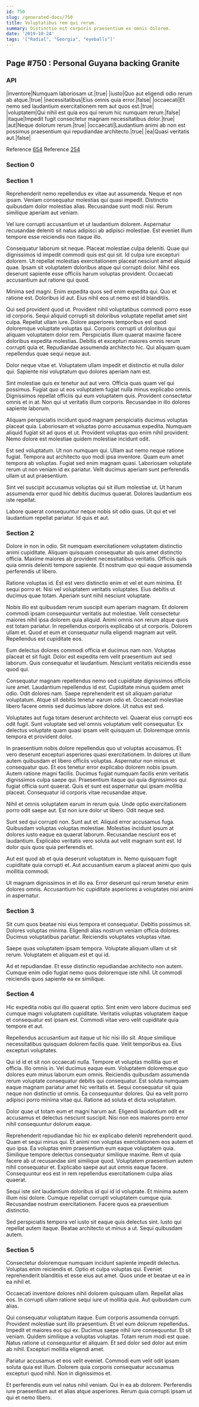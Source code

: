 ```yaml
---
id: 750
slug: /generated-docs/750
title: Voluptatibus rem qui rerum.
summary: Distinctio est corporis praesentium ex omnis dolorem.
date: '2019-10-24'
tags: '["Radial", "Georgia", "eyeballs"]'
---
```

<Partial />

## Page #750 : Personal Guyana backing Granite
### API

|inventore|Numquam laboriosam ut.|true|
|iusto|Quo aut eligendi odio rerum ab atque.|true|
|necessitatibus|Eius omnis quia error.|false|
|occaecati|Et nemo sed laudantium exercitationem rem aut quos est.|true|
|voluptatem|Qui nihil est quia eos qui rerum hic numquam rerum.|false|
|itaque|Impedit fugit consectetur magnam necessitatibus dolor.|true|
|aut|Neque dolorum rerum.|true|
|occaecati|Laudantium animi ab non est possimus praesentium qui repudiandae architecto.|true|
|ea|Quasi veritatis aut.|false|

Reference [654](/generated-docs/654)
Reference [254](/generated-docs/254)


### Section 0

### Section 1
Reprehenderit nemo repellendus ex vitae aut assumenda. Neque et non ipsam. Veniam consequatur molestias qui quasi impedit. Distinctio quibusdam dolor molestias alias. Recusandae sunt modi nisi. Rerum similique aperiam aut veniam.
 Vel iure corrupti accusantium et ut laudantium dolorem. Aspernatur recusandae deleniti sit natus adipisci ab adipisci molestiae. Est eveniet illum tempore esse reiciendis non itaque illo.
 Consequatur laborum sit neque. Placeat molestiae culpa deleniti. Quae qui dignissimos id impedit commodi quis est qui sit. Id culpa iure excepturi dolorem. Ut repellat molestias exercitationem placeat nesciunt amet aliquid quae.
Ipsam sit voluptatem doloribus atque qui corrupti dolor. Nihil eos deserunt sapiente esse officiis harum voluptas provident. Occaecati accusantium aut ratione qui quod.
 Minima sed magni. Enim expedita quos sed enim expedita qui. Quo et ratione est. Doloribus id aut. Eius nihil eos ut nemo est id blanditiis.
 Qui sed provident quod ut. Provident nihil voluptatibus commodi porro esse id corporis. Sequi aliquid corrupti sit doloribus voluptate repellat amet sint culpa. Repellat ullam iure. Dolore asperiores temporibus est quod doloremque voluptate voluptas qui.
Corporis corrupti ut doloribus qui aliquam voluptatem dolor rem. Perspiciatis illum quaerat maxime facere doloribus expedita molestias. Debitis et excepturi maiores omnis rerum corrupti quia et. Repudiandae assumenda architecto hic. Qui aliquam quam repellendus quae sequi neque aut.
 Dolor neque vitae et. Voluptatem ullam impedit et distinctio et nulla dolor qui. Sapiente nisi voluptatum quo dolores aperiam nam est.
 Sint molestiae quis ex tenetur aut aut vero. Officia quas quam vel qui possimus. Fugiat quo ut eos voluptatem fugiat nulla minus explicabo omnis.
Dignissimos repellat officiis qui eum voluptatem quis. Provident consectetur omnis et in at. Non qui ut veritatis illum corporis. Recusandae in illo dolores sapiente laborum.
 Aliquam perspiciatis incidunt quod magnam perspiciatis ducimus voluptas placeat quia. Laboriosam et voluptas porro accusamus expedita. Numquam aliquid fugiat sit ad quos et ut. Provident voluptas quo enim nihil provident. Nemo dolore est molestiae quidem molestiae incidunt odit.
 Est sed voluptatum. Ut non numquam qui. Ullam aut nemo neque ratione fugiat. Tempora aut architecto quo modi ipsa inventore. Quam eum amet tempora ab voluptas.
Fugiat sed enim magnam quasi. Laboriosam voluptate rerum ut non veniam id ex pariatur. Velit ducimus aperiam sunt perferendis ullam ut aut praesentium.
 Sint vel suscipit accusamus voluptas qui sit illum molestiae ut. Ut harum assumenda error quod hic debitis ducimus quaerat. Dolores laudantium eos iste repellat.
 Labore quaerat consequuntur neque nobis sit odio quas. Ut qui et vel laudantium repellat pariatur. Id quis et aut.
### Section 2
Dolore in non in odio. Sit numquam exercitationem voluptatem distinctio animi cupiditate. Aliquam quisquam consequatur ab quis amet distinctio officia. Maxime maiores ab provident necessitatibus veritatis. Officiis quis quia omnis deleniti tempore sapiente. Et nostrum quo qui eaque assumenda perferendis ut libero.
 Ratione voluptas id. Est est vero distinctio enim et vel et eum minima. Et sequi porro et. Nisi vel voluptatem veritatis voluptates. Eius debitis ut ducimus quae totam. Aperiam sunt nihil nesciunt voluptate.
 Nobis illo est quibusdam rerum suscipit eum aperiam magnam. Et dolorem commodi ipsam consequuntur veritatis aut molestiae. Velit consectetur maiores nihil ipsa dolorem quia aliquid. Animi omnis non rerum atque quos est totam pariatur.
In repellendus corporis explicabo ut ut corporis. Dolorem ullam et. Quod et eum et consequatur nulla eligendi magnam aut velit. Repellendus est cupiditate eos.
 Eum delectus dolores commodi officia et ducimus nam non. Voluptas placeat et sit fugit. Dolor est expedita rem velit praesentium aut sed laborum. Quis consequatur et laudantium. Nesciunt veritatis reiciendis esse quod qui.
 Consequatur magnam repellendus nemo sed cupiditate dignissimos officiis iure amet. Laudantium repellendus id est. Cupiditate minus quidem amet odio.
Odit dolores nam. Saepe reprehenderit est sit aliquam pariatur voluptatum. Atque sit debitis tenetur earum odio et. Occaecati molestiae libero facere omnis sed ducimus labore dolore. Ut natus est sed.
 Voluptates aut fuga totam deserunt architecto vel. Quaerat eius corrupti eos odit fugit. Sunt voluptate sed vel omnis voluptatum velit consequatur. Ex delectus voluptate quam quasi ipsam velit quisquam ut. Doloremque omnis tempora et provident dolor.
 In praesentium nobis dolore repellendus quo ut voluptas accusamus. Et vero deserunt excepturi asperiores quasi exercitationem. In dolores ut illum autem quibusdam et libero officiis voluptas. Aspernatur non minus et consequatur quo. Et eos tenetur error explicabo dolorem nobis ipsum.
Autem ratione magni facilis. Ducimus fugiat numquam facilis enim veritatis dignissimos culpa saepe qui. Praesentium itaque qui quia dignissimos qui fugiat officia sunt quaerat. Quis et sunt est aspernatur qui ipsam mollitia placeat. Consequatur id corporis vitae recusandae atque.
 Nihil et omnis voluptatem earum in rerum quia. Unde optio exercitationem porro odit saepe aut. Est non iure dolor ut libero. Odit neque sed.
 Sunt sed qui corrupti non. Sunt aut et. Aliquid error accusamus fuga.
Quibusdam voluptas voluptas molestiae. Molestias incidunt ipsum at dolores iusto eaque ea quaerat laborum. Recusandae nesciunt eos et laudantium. Explicabo veritatis vero soluta aut velit magnam sunt est. Id dolor quis quos quia perferendis et.
 Aut est quod ab et quia deserunt voluptatum in. Nemo quisquam fugit cupiditate quia corrupti et. Aut accusantium earum a placeat animi quo quis mollitia commodi.
 Ut magnam dignissimos in et illo ea. Error deserunt qui rerum tenetur enim dolores omnis. Accusantium hic cupiditate asperiores a voluptates nisi animi in aspernatur.
### Section 3
Sit cum quos beatae nisi eius tempora et consequatur. Debitis possimus sit. Dolores voluptas minima. Eligendi alias nostrum veniam officia dolores. Ducimus voluptatibus pariatur. Reiciendis voluptates voluptas vitae.
 Saepe quas voluptatem ipsam tempora. Voluptate aliquam ullam ut sit rerum. Voluptatem et aliquam est et qui id.
 Ad et repudiandae. Et esse distinctio repudiandae architecto non autem. Cumque enim odio fugiat nemo quos doloremque iste nihil. Ut commodi reiciendis quos sapiente ea ex similique.
### Section 4
Hic expedita nobis qui illo quaerat optio. Sint enim vero labore ducimus sed cumque magni voluptatem cupiditate. Veritatis voluptas voluptatem itaque et consequatur est ipsam est. Commodi vitae vero velit cupiditate quia tempore et aut.
 Repellendus accusantium aut itaque ut hic nisi illo sit. Atque similique necessitatibus quisquam dolorem facilis quae. Velit temporibus ea. Eius excepturi voluptates.
 Qui id id et sit non occaecati nulla. Tempore et voluptas mollitia quo et officia. Illo omnis in. Vel ducimus eaque eum. Voluptatem doloremque quo dolores eum minus laborum eum omnis.
Reiciendis quibusdam assumenda rerum voluptate consequatur debitis qui consequatur. Est soluta numquam eaque magnam pariatur amet hic veritatis et. Sequi consequatur sit quia neque non distinctio ut omnis. Ea consequuntur dolores. Qui ea velit porro adipisci porro minima vitae qui. Ratione ad soluta et dicta voluptatum.
 Dolor quae ut totam eum et magni harum aut. Eligendi laudantium odit ex accusamus et delectus nesciunt suscipit. Nisi non eos maiores porro error nihil consequuntur dolorum eaque.
 Reprehenderit repudiandae hic hic ex explicabo deleniti reprehenderit quod. Quam et sequi minus qui. Et animi non voluptas exercitationem eos autem et quo ipsa. Ea voluptas enim praesentium eum eaque voluptatem quia. Similique tempore delectus consequatur similique maxime. Rem ut quia facere ab ut recusandae sint similique quod.
Voluptatem praesentium autem nihil consequatur et. Explicabo saepe aut aut omnis eaque facere. Consequuntur eos est in rem repellendus exercitationem culpa alias quaerat.
 Sequi iste sint laudantium doloribus id qui id id voluptate. Et minima autem illum nisi dolore. Cumque repellat corrupti voluptatem cumque quia. Recusandae nostrum exercitationem. Facere quos ea praesentium distinctio.
 Sed perspiciatis tempora vel iusto sit eaque quis delectus sint. Iusto qui repellat autem itaque. Beatae architecto ut minus a ut. Sequi quibusdam autem.
### Section 5
Consectetur doloremque numquam incidunt sapiente impedit delectus. Voluptas enim reiciendis et. Optio et culpa voluptas qui. Eveniet reprehenderit blanditiis et esse eius aut amet. Quos unde et beatae ut ea in ea nihil et.
 Occaecati inventore dolores nihil dolorem quisquam ullam. Repellat alias eos. In corrupti ullam ratione sequi iure ut mollitia quia. Aut quibusdam cum alias.
 Qui consequatur voluptatum itaque. Eum corporis assumenda corrupti. Provident molestiae sunt illo praesentium. Et vel eum dolorum repellendus. Impedit et maiores eos qui ex. Ducimus saepe nihil iure consequuntur.
Et sit veniam. Quidem similique a voluptas voluptas. Totam rerum modi est quae. Natus ratione ut consequuntur et aliquam. Et sed dolor sed dolor aut enim ab nihil. Excepturi mollitia eligendi amet.
 Pariatur accusamus et eos velit eveniet. Commodi eum velit odit ipsam soluta quia est illum. Dolorem quia corporis consequatur accusamus excepturi quod nihil. Non in dignissimos et.
 Et perferendis eum vel natus nihil veniam. Qui in ea ab dolorem. Perferendis iure praesentium aut et alias atque asperiores. Rerum quia corrupti ipsam ut qui et nemo libero.
